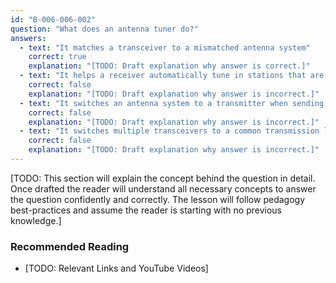 ```yaml
---
id: "B-006-006-002"
question: "What does an antenna tuner do?"
answers:
  - text: "It matches a transceiver to a mismatched antenna system"
    correct: true
    explanation: "[TODO: Draft explanation why answer is correct.]"
  - text: "It helps a receiver automatically tune in stations that are far away"
    correct: false
    explanation: "[TODO: Draft explanation why answer is incorrect.]"
  - text: "It switches an antenna system to a transmitter when sending, and to a receiver when listening"
    correct: false
    explanation: "[TODO: Draft explanation why answer is incorrect.]"
  - text: "It switches multiple transceivers to a common transmission line and antenna"
    correct: false
    explanation: "[TODO: Draft explanation why answer is incorrect.]"
---
```


[TODO: This section will explain the concept behind the question in detail. Once drafted the reader will understand all necessary concepts to answer the question confidently and correctly. The lesson will follow pedagogy best-practices and assume the reader is starting with no previous knowledge.]

### Recommended Reading

- [TODO: Relevant Links and YouTube Videos]
